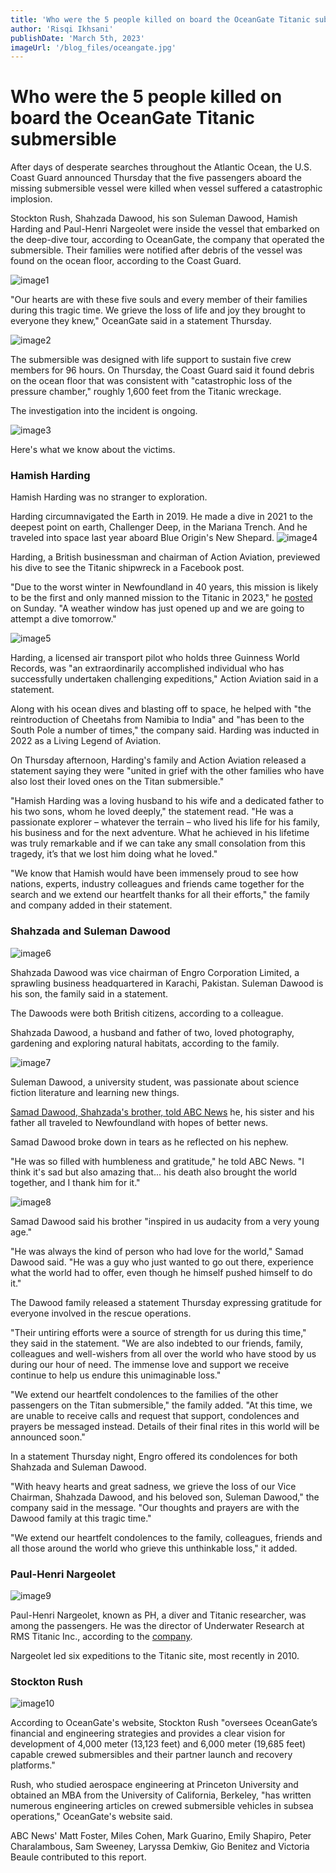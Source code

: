 ```yaml
---
title: 'Who were the 5 people killed on board the OceanGate Titanic submersible'
author: 'Risqi Ikhsani'
publishDate: 'March 5th, 2023'
imageUrl: '/blog_files/oceangate.jpg'
---
```



# Who were the 5 people killed on board the OceanGate Titanic submersible

After days of desperate searches throughout the Atlantic Ocean, the U.S. Coast Guard announced Thursday that the five passengers aboard the missing submersible vessel were killed when vessel suffered a catastrophic implosion.

Stockton Rush, Shahzada Dawood, his son Suleman Dawood, Hamish Harding and Paul-Henri Nargeolet were inside the vessel that embarked on the deep-dive tour, according to OceanGate, the company that operated the submersible. Their families were notified after debris of the vessel was found on the ocean floor, according to the Coast Guard.

![image1](https://s.abcnews.com/images/US/MissingSubmersible_v02_DG_1687301254715_hpEmbed_4x5_992.jpg)

"Our hearts are with these five souls and every member of their families during this tragic time. We grieve the loss of life and joy they brought to everyone they knew," OceanGate said in a statement Thursday.

![image2](https://s.abcnews.com/images/International/submersible-m_hpMain_20230620-043756_16x9_992.jpg)

The submersible was designed with life support to sustain five crew members for 96 hours. On Thursday, the Coast Guard said it found debris on the ocean floor that was consistent with "catastrophic loss of the pressure chamber," roughly 1,600 feet from the Titanic wreckage.

The investigation into the incident is ongoing.

![image3](https://s.abcnews.com/images/International/Map_Newfoundland_v06_dnl_1687270104134_hpEmbed_1x1_992.jpg)

Here's what we know about the victims.

### Hamish Harding

Hamish Harding was no stranger to exploration.

Harding circumnavigated the Earth in 2019. He made a dive in 2021 to the deepest point on earth, Challenger Deep, in the Mariana Trench. And he traveled into space last year aboard Blue Origin's New Shepard.
![image4](https://s.abcnews.com/images/International/hamish-hamilton-m_hpMain_20230620-043743_16x9_992.jpg)

Harding, a British businessman and chairman of Action Aviation, previewed his dive to see the Titanic shipwreck in a Facebook post.

"Due to the worst winter in Newfoundland in 40 years, this mission is likely to be the first and only manned mission to the Titanic in 2023," 
he [posted](https://www.facebook.com/ActionAviationChairman/posts/pfbid0cFoYTvtLySNBpWtAhoTDdaCdLjKjNjLHP4id1ssEzNbykYtzn9FwLD945TeP5ANLl) on Sunday. "A weather window has just opened up and we are going to attempt a dive tomorrow."

![image5](https://s.abcnews.com/images/US/blue-origin-hard_hpEmbed_20230620-101036_3x2_992.jpg)

Harding, a licensed air transport pilot who holds three Guinness World Records, was "an extraordinarily accomplished individual who has successfully undertaken challenging expeditions," Action Aviation said in a statement.

Along with his ocean dives and blasting off to space, he helped with "the reintroduction of Cheetahs from Namibia to India" and "has been to the South Pole a number of times," the company said. Harding was inducted in 2022 as a Living Legend of Aviation.

On Thursday afternoon, Harding's family and Action Aviation released a statement saying they were "united in grief with the other families who have also lost their loved ones on the Titan submersible."

"Hamish Harding was a loving husband to his wife and a dedicated father to his two sons, whom he loved deeply," the statement read. "He was a passionate explorer – whatever the terrain – who lived his life for his family, his business and for the next adventure. What he achieved in his lifetime was truly remarkable and if we can take any small consolation from this tragedy, it’s that we lost him doing what he loved."

"We know that Hamish would have been immensely proud to see how nations, experts, industry colleagues and friends came together for the search and we extend our heartfelt thanks for all their efforts," the family and company added in their statement.

### Shahzada and Suleman Dawood

![image6](https://s.abcnews.com/images/US/df2f935e-5b90-4ba3-b5f5-bcc87dd36f46_1687284554694_hpEmbed_16x9_992.jpg)

Shahzada Dawood was vice chairman of Engro Corporation Limited, a sprawling business headquartered in Karachi, Pakistan. Suleman Dawood is his son, the family said in a statement.

The Dawoods were both British citizens, according to a colleague.

Shahzada Dawood, a husband and father of two, loved photography, gardening and exploring natural habitats, according to the family.

![image7](https://s.abcnews.com/images/US/shahzada-dawood-titanic-sub-search-rt-moe-11-230620_1687266013789_hpEmbed_10x13_992.jpg)

Suleman Dawood, a university student, was passionate about science fiction literature and learning new things.

[Samad Dawood, Shahzada's brother, told ABC News](https://abcnews.go.com/US/titanic-submersible-victims-family-speak-titan/story?id=100335753) he, his sister and his father all traveled to Newfoundland with hopes of better news.

Samad Dawood broke down in tears as he reflected on his nephew.

"He was so filled with humbleness and gratitude," he told ABC News. "I think it's sad but also amazing that... his death also brought the world together, and I thank him for it."

![image8](https://s.abcnews.com/images/International/dawood-interview-abc-jt-230623_1687535733706_hpEmbed_16x9_992.jpg)

Samad Dawood said his brother "inspired in us audacity from a very young age."

"He was always the kind of person who had love for the world," Samad Dawood said. "He was a guy who just wanted to go out there, experience what the world had to offer, even though he himself pushed himself to do it."

The Dawood family released a statement Thursday expressing gratitude for everyone involved in the rescue operations.

"Their untiring efforts were a source of strength for us during this time," they said in the statement. "We are also indebted to our friends, family, colleagues and well-wishers from all over the world who have stood by us during our hour of need. The immense love and support we receive continue to help us endure this unimaginable loss."

"We extend our heartfelt condolences to the families of the other passengers on the Titan submersible," the family added. "At this time, we are unable to receive calls and request that support, condolences and prayers be messaged instead. Details of their final rites in this world will be announced soon."

In a statement Thursday night, Engro offered its condolences for both Shahzada and Suleman Dawood.

"With heavy hearts and great sadness, we grieve the loss of our Vice Chairman, Shahzada Dawood, and his beloved son, Suleman Dawood," the company said in the message. "Our thoughts and prayers are with the Dawood family at this tragic time."

"We extend our heartfelt condolences to the family, colleagues, friends and all those around the world who grieve this unthinkable loss," it added.

### Paul-Henri Nargeolet

![image9](https://s.abcnews.com/images/International/Paul-Henri-Nargeo_hpEmbed_20230620-100056_3x2_992.jpg)

Paul-Henri Nargeolet, known as PH, a diver and Titanic researcher, was among the passengers. He was the director of Underwater Research at RMS Titanic Inc., according to the [company](https://www.discovertitanic.com/about-us/team/).

Nargeolet led six expeditions to the Titanic site, most recently in 2010.

### Stockton Rush

![image10](https://s.abcnews.com/images/US/stockton-rush-titanic-sub-search-rt-moe-10-230620_1687266013792_hpEmbed_3x2_992.jpg)

According to OceanGate's website, Stockton Rush "oversees OceanGate’s financial and engineering strategies and provides a clear vision for development of 4,000 meter (13,123 feet) and 6,000 meter (19,685 feet) capable crewed submersibles and their partner launch and recovery platforms."

Rush, who studied aerospace engineering at Princeton University and obtained an MBA from the University of California, Berkeley, "has written numerous engineering articles on crewed submersible vehicles in subsea operations," OceanGate's website said.

ABC News' Matt Foster, Miles Cohen, Mark Guarino, Emily Shapiro, Peter Charalambous, Sam Sweeney, Laryssa Demkiw, Gio Benitez and Victoria Beaule contributed to this report.

